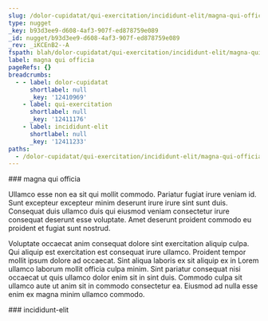 ```yaml
---
slug: /dolor-cupidatat/qui-exercitation/incididunt-elit/magna-qui-officia
type: nugget
_key: b93d3ee9-d608-4af3-907f-ed878759e089
_id: nugget/b93d3ee9-d608-4af3-907f-ed878759e089
_rev: _iKCEnB2--A
fspath: blah/dolor-cupidatat/qui-exercitation/incididunt-elit/magna-qui-officia.md
label: magna qui officia
pageRefs: {}
breadcrumbs:
  - - label: dolor-cupidatat
      shortlabel: null
      _key: '12410969'
    - label: qui-exercitation
      shortlabel: null
      _key: '12411176'
    - label: incididunt-elit
      shortlabel: null
      _key: '12411233'
paths:
  - /dolor-cupidatat/qui-exercitation/incididunt-elit/magna-qui-officia
---
```


<NuggetArea>
<Nugget slug="/dolor-cupidatat/qui-exercitation/incididunt-elit/magna-qui-officia" type="nugget" _key="b93d3ee9-d608-4af3-907f-ed878759e089" _id="nugget/b93d3ee9-d608-4af3-907f-ed878759e089" _rev="_iKCEnB2--A" fspath="blah/dolor-cupidatat/qui-exercitation/incididunt-elit/magna-qui-officia.md" label="magna qui officia" paths="/dolor-cupidatat/qui-exercitation/incididunt-elit/magna-qui-officia">
<NuggetBody>
### magna qui officia

Ullamco esse non ea sit qui mollit commodo. Pariatur fugiat irure veniam id. Sunt excepteur excepteur minim deserunt irure irure sint sunt duis. Consequat duis ullamco duis qui eiusmod veniam consectetur irure consequat deserunt esse voluptate. Amet deserunt proident commodo eu proident et fugiat sunt nostrud.

Voluptate occaecat anim consequat dolore sint exercitation aliquip culpa. Qui aliquip est exercitation est consequat irure ullamco. Proident tempor mollit ipsum dolore ad occaecat. Sint aliqua laboris ex sit aliquip ex in Lorem ullamco laborum mollit officia culpa minim. Sint pariatur consequat nisi occaecat ut quis ullamco dolor enim sit in sint duis. Commodo culpa sit ullamco aute ut anim sit in commodo consectetur ea. Eiusmod ad nulla esse enim ex magna minim ullamco commodo.

</NuggetBody>
<Breadcrumbs>
<Crumbs>
<Crumb _key="12410969" label="dolor-cupidatat" /><Crumb _key="12411176" label="qui-exercitation" /><Crumb _key="12411233" label="incididunt-elit" />
</Crumbs>
</Breadcrumbs>
</Nugget>

<NuggetsInbound>
</NuggetsInbound>
<NuggetsOutbound>
</NuggetsOutbound>
</NuggetArea>
<PassagesInbound>
<Passage direction="inbound" type="passage" _key="12411233" _id="passage/12411233" _rev="_iKCEnB2--_" label="incididunt-elit" passage="incididunt-elit" fspath="blah/dolor-cupidatat/qui-exercitation/incididunt-elit" paths="/dolor-cupidatat/qui-exercitation/incididunt-elit" slug="/dolor-cupidatat/qui-exercitation/incididunt-elit">
<NuggetBody>
### incididunt-elit

</NuggetBody>
<Breadcrumbs>
<Crumbs>
<Crumb _key="12410969" label="dolor-cupidatat" /><Crumb _key="12411176" label="qui-exercitation" />
</Crumbs>
</Breadcrumbs>
</Passage>

</PassagesInbound>
<PassagesOutbound>
</PassagesOutbound>